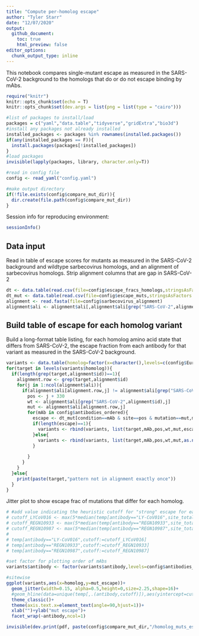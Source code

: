 ```yaml
---
title: "Compute per-homolog escape"
author: "Tyler Starr"
date: "12/07/2020"
output:
  github_document:
    toc: true
    html_preview: false
editor_options: 
  chunk_output_type: inline
---
```


This notebook compares single-mutant escape as measured in the SARS-CoV-2 background to the homologs that do or do not escape binding by mAbs.

```r
require("knitr")
knitr::opts_chunk$set(echo = T)
knitr::opts_chunk$set(dev.args = list(png = list(type = "cairo")))

#list of packages to install/load
packages = c("yaml","data.table","tidyverse","gridExtra","bio3d")
#install any packages not already installed
installed_packages <- packages %in% rownames(installed.packages())
if(any(installed_packages == F)){
  install.packages(packages[!installed_packages])
}
#load packages
invisible(lapply(packages, library, character.only=T))

#read in config file
config <- read_yaml("config.yaml")

#make output directory
if(!file.exists(config$compare_mut_dir)){
  dir.create(file.path(config$compare_mut_dir))
}
```
Session info for reproducing environment:
```r
sessionInfo()
```

## Data input

Read in table of escape scores for mutants as measured in the SARS-CoV-2 background and wildtype sarbecovirus homologs, and an alignment of sarbecovirus homologs. Strip alignment columns that are gap in SARS-CoV-2

```r
dt <- data.table(read.csv(file=config$escape_fracs_homologs,stringsAsFactors = F))
dt_mut <- data.table(read.csv(file=config$escape_muts,stringsAsFactors = F))
alignment <- read.fasta(file=config$sarbecovirus_alignment)
alignment$ali <- alignment$ali[,alignment$ali[grep("SARS-CoV-2",alignment$id),]!="-"]
```

## Build table of escape for each homolog variant

Build a long-format table listing, for each homolog amino acid state that differs from SARS-CoV-2, the escape fraction from each antibody for that variant as measured in the SARS-CoV-2 background.

```r
variants <- data.table(homolog=factor(x=character(),levels=c(config$EurAf_extant,config$SARS2_extant,config$SARS1_extant,config$Clade2_extant)),antibody=character(),position=numeric(),wildtype=character(),mutation=character(),mut_escape=numeric())
for(target in levels(variants$homolog)){
  if(length(grep(target,alignment$id))==1){
    alignment.row <- grep(target,alignment$id)
    for(j in 1:ncol(alignment$ali)){
      if(alignment$ali[alignment.row,j] != alignment$ali[grep("SARS-CoV-2",alignment$id),j]){
        pos <- j + 330
        wt <- alignment$ali[grep("SARS-CoV-2",alignment$id),j]
        mut <- alignment$ali[alignment.row,j]
        for(mAb in config$antibodies_ordered){
          escape <- dt_mut[condition==mAb & site==pos & mutation==mut,mut_escape]
          if(length(escape)==1){
            variants <- rbind(variants, list(target,mAb,pos,wt,mut,escape))
          }else{
            variants <- rbind(variants, list(target,mAb,pos,wt,mut,as.numeric(NA)))
          }
          
        }
      }
    }
  }else{
    print(paste(target,"pattern not in alignment exactly once"))
  }
}

```
Jitter plot to show escape frac of mutations that differ for each homolog.

```r
# #add value indicating the heuristic cutoff for "strong" escape for each mAb
# cutoff_LYCoV016 <- max(5*median(temp[antibody=="LY-CoV016",site_total_escape]),0.05*max(temp[antibody=="LY-CoV016",site_total_escape]))
# cutoff_REGN10933 <- max(5*median(temp[antibody=="REGN10933",site_total_escape]),0.05*max(temp[antibody=="REGN10933",site_total_escape]))
# cutoff_REGN10987 <- max(5*median(temp[antibody=="REGN10987",site_total_escape]),0.05*max(temp[antibody=="REGN10987",site_total_escape]))
# 
# temp[antibody=="LY-CoV016",cutoff:=cutoff_LYCoV016]
# temp[antibody=="REGN10933",cutoff:=cutoff_REGN10933]
# temp[antibody=="REGN10987",cutoff:=cutoff_REGN10987]

#set factor for plotting order of mAbs
variants$antibody <- factor(variants$antibody,levels=config$antibodies_ordered)

#sitewise
ggplot(variants,aes(x=homolog,y=mut_escape))+
  geom_jitter(width=0.15, alpha=0.5,height=0,size=2.25,shape=16)+
  #geom_hline(data=unique(temp[,.(antibody,cutoff)]),aes(yintercept=cutoff),linetype="dashed",color="gray50")+
  theme_classic()+
  theme(axis.text.x=element_text(angle=90,hjust=1))+
  xlab("")+ylab("mut escape")+
  facet_wrap(~antibody,ncol=1)

invisible(dev.print(pdf, paste(config$compare_mut_dir,"/homolog_muts_escape.pdf",sep="")))
```

